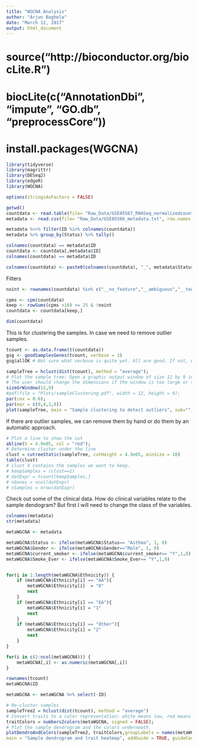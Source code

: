 ```yaml
---
title: "WGCNA Analysis"
author: "Arjun Baghela"
date: "March 12, 2017"
output: html_document
---
```

# source("http://bioconductor.org/biocLite.R") 
# biocLite(c("AnnotationDbi", "impute", "GO.db", "preprocessCore"))
# install.packages(WGCNA)

```r
library(tidyverse)
library(magrittr)
library(DESeq2)
library(edgeR)
library(WGCNA)

options(stringsAsFactors = FALSE)

```

```r
getwd()
countdata <- read.table(file= "Raw_Data/GSE85567_RNASeq_normalizedcounts.txt", check.names = FALSE)
metadata <- read.csv(file= "Raw_Data/GSE85566_metadata.txt", row.names = 1)

metadata %<>% filter(ID %in% colnames(countdata))
metadata %>% group_by(Status) %>% tally()

colnames(countdata) == metadata$ID
countdata <- countdata[,metadata$ID]
colnames(countdata) == metadata$ID

colnames(countdata) <- paste0(colnames(countdata), "_", metadata$Status)

```

Filters 
```r
noint <- rownames(countdata) %in% c("__no_feature","__ambiguous","__too_low_aQual", "__not_aligned","__alignment_not_unique")

cpms <- cpm(countdata)
keep <- rowSums(cpms >10) >= 25 & !noint
countdata <- countdata[keep,]

dim(countdata)
```


This is for clustering the samples. In case we need to remove outlier samples. 
```r
tcount <- as.data.frame(t(countdata))
gsg <- goodSamplesGenes(tcount, verbose = 3)
gsg$allOK # Not sure what verbose is quite yet. All are good. If not, will be False and we would have to filter them. Refer to WGCNA manual. 

sampleTree = hclust(dist(tcount), method = "average");
# Plot the sample tree: Open a graphic output window of size 12 by 9 inches
# The user should change the dimensions if the window is too large or too small.
sizeGrWindow(12,9)
#pdf(file = "Plots/sampleClustering.pdf", width = 12, height = 9);
par(cex = 0.6);
par(mar = c(0,4,2,0))
plot(sampleTree, main = "Sample clustering to detect outliers", sub="", xlab="", cex.lab = 1.5,cex.axis = 1.5, cex.main = 2)
```

If there are outlier samples, we can remove them by hand or do them by an automatic approach. 
```r
# Plot a line to show the cut
abline(h = 4.9e05, col = "red");
# Determine cluster under the line
clust = cutreeStatic(sampleTree, cutHeight = 4.9e05, minSize = 10)
table(clust)
# clust X contains the samples we want to keep.
# keepSamples = (clust==1)
# datExpr = tcount[keepSamples,]
# nGenes = ncol(datExpr)
# nSamples = nrow(datExpr)
```

Check out some of the clinical data. How do clinical variables relate to the sample dendogram? But first I will need to change the class of the variables. 
```r
colnames(metadata)
str(metadata)

metaWGCNA <- metadata

metaWGCNA$Status <- ifelse(metaWGCNA$Status== "Asthma", 1, 0)
metaWGCNA$Gender <- ifelse(metaWGCNA$Gender=="Male", 1, 0)
metaWGCNA$current_smoker <- ifelse(metaWGCNA$current_smoker== "Y",1,0)
metaWGCNA$Smoke_Ever <- ifelse(metaWGCNA$Smoke_Ever== "Y",1,0)


for(i in 1:length(metaWGCNA$Ethnicity)) {
	if (metaWGCNA$Ethnicity[i] == "AA"){
		metaWGCNA$Ethnicity[i]  = "0"
		next
	}
	if (metaWGCNA$Ethnicity[i] == "EA"){
		metaWGCNA$Ethnicity[i] = "1"
		next
	}
	if (metaWGCNA$Ethnicity[i] == "Other"){
		metaWGCNA$Ethnicity[i] = "2"
		next
	}
}

for(i in c(2:ncol(metaWGCNA))) {
    metaWGCNA[,i] <- as.numeric(metaWGCNA[,i])
}

rownames(tcount)
metaWGCNA$ID

metaWGCNA <- metaWGCNA %>% select(-ID)
```


```r
# Re-cluster samples
sampleTree2 = hclust(dist(tcount), method = "average")
# Convert traits to a color representation: white means low, red means high, grey means missing entry
traitColors = numbers2colors(metaWGCNA, signed = FALSE);
# Plot the sample dendrogram and the colors underneath.
plotDendroAndColors(sampleTree2, traitColors,groupLabels = names(metaWGCNA),
main = "Sample dendrogram and trait heatmap", addGuide = TRUE, guideCount= 85, autoColorHeight = FALSE)
```


